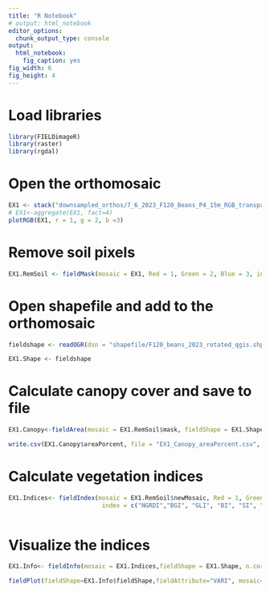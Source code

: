 ---
title: "R Notebook"
# output: html_notebook
editor_options: 
  chunk_output_type: console
output: 
  html_notebook: 
    fig_caption: yes
fig_width: 6 
fig_height: 4 
---

# Load libraries

```{r}
library(FIELDimageR)
library(raster)
library(rgdal)
```

# Open the orthomosaic

```{r}
EX1 <- stack("downsampled_orthos/7_6_2023_F120_Beans_P4_15m_RGB_transparent_mosaic_group1_downsample.tif")
# EX1<-aggregate(EX1, fact=4)
plotRGB(EX1, r = 1, g = 2, b =3)
```

# Remove soil pixels

```{r}
EX1.RemSoil <- fieldMask(mosaic = EX1, Red = 1, Green = 2, Blue = 3, index = "HUE")
```

# Open shapefile and add to the orthomosaic

```{r}
fieldshape <- readOGR(dsn = "shapefile/F120_beans_2023_rotated_qgis.shp", layer = "F120_beans_2023_rotated_qgis")

EX1.Shape <- fieldshape
```

# Calculate canopy cover and save to file

```{r}
EX1.Canopy<-fieldArea(mosaic = EX1.RemSoil$mask, fieldShape = EX1.Shape, n.core = 8)

write.csv(EX1.Canopy$areaPorcent, file = "EX1_Canopy_areaPorcent.csv", row.names = FALSE)
```

# Calculate vegetation indices

```{r}
EX1.Indices<- fieldIndex(mosaic = EX1.RemSoil$newMosaic, Red = 1, Green = 2, Blue = 3, 
                          index = c("NGRDI","BGI", "GLI", "BI", "SI", "VARI"))
                          
```

# Visualize the indices

```{r}
EX1.Info<- fieldInfo(mosaic = EX1.Indices,fieldShape = EX1.Shape, n.core = 8)
```

```{r}
fieldPlot(fieldShape=EX1.Info$fieldShape,fieldAttribute="VARI", mosaic=EX1, color=c("red","blue"), alpha = 0.5)
```
